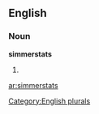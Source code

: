 
==English==

===Noun===
'''simmerstats'''

# {{plural of|[[simmerstat]]}}

[[Category:English plurals]]

[[ar:simmerstats]]